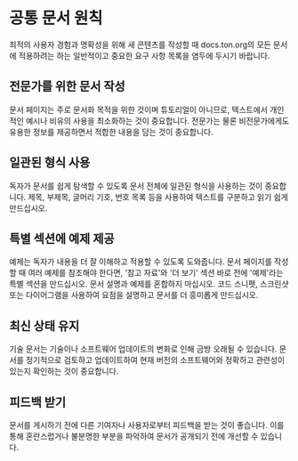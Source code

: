 # 공통 문서 원칙

최적의 사용자 경험과 명확성을 위해 새 콘텐츠를 작성할 때 docs.ton.org의 모든 문서에 적용하려는 하는 일반적이고 중요한 요구 사항 목록을 염두에 두시기 바랍니다.

## 전문가를 위한 문서 작성

문서 페이지는 주로 문서화 목적을 위한 것이며 튜토리얼이 아니므로, 텍스트에서 개인적인 예시나 비유의 사용을 최소화하는 것이 중요합니다. 전문가는 물론 비전문가에게도 유용한 정보를 제공하면서 적합한 내용을 담는 것이 중요합니다.

## 일관된 형식 사용

독자가 문서를 쉽게 탐색할 수 있도록 문서 전체에 일관된 형식을 사용하는 것이 중요합니다. 제목, 부제목, 글머리 기호, 번호 목록 등을 사용하여 텍스트를 구분하고 읽기 쉽게 만드십시오.

## 특별 섹션에 예제 제공

예제는 독자가 내용을 더 잘 이해하고 적용할 수 있도록 도와줍니다. 문서 페이지를 작성할 때 여러 예제를 참조해야 한다면, '참고 자료'와 '더 보기' 섹션 바로 전에 '예제'라는 특별 섹션을 만드십시오. 문서 설명과 예제를 혼합하지 마십시오. 코드 스니펫, 스크린샷 또는 다이어그램을 사용하여 요점을 설명하고 문서를 더 흥미롭게 만드십시오.

## 최신 상태 유지

기술 문서는 기술이나 소프트웨어 업데이트의 변화로 인해 금방 오래될 수 있습니다. 문서를 정기적으로 검토하고 업데이트하여 현재 버전의 소프트웨어와 정확하고 관련성이 있는지 확인하는 것이 중요합니다.

## 피드백 받기

문서를 게시하기 전에 다른 기여자나 사용자로부터 피드백을 받는 것이 좋습니다. 이를 통해 혼란스럽거나 불분명한 부분을 파악하여 문서가 공개되기 전에 개선할 수 있습니다.
